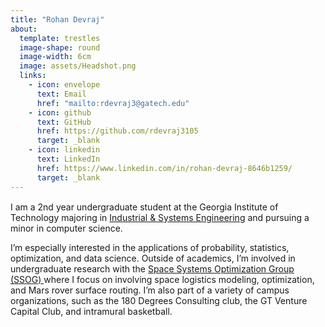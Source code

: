 ```yaml
---
title: "Rohan Devraj"
about: 
  template: trestles
  image-shape: round
  image-width: 6cm
  image: assets/Headshot.png
  links: 
    - icon: envelope
      text: Email
      href: "mailto:rdevraj3@gatech.edu"
    - icon: github
      text: GitHub
      href: https://github.com/rdevraj3105
      target: _blank
    - icon: linkedin
      text: LinkedIn
      href: https://www.linkedin.com/in/rohan-devraj-8646b1259/
      target: _blank
---
```


<style>
.large-text {
  font-size: 1.1em;
}
</style>

<p class="large-text">
I am a 2nd year undergraduate student at the Georgia Institute of Technology majoring in <a href="https://www.isye.gatech.edu" target="_blank"> Industrial & Systems Engineering</a> and pursuing a minor in computer science. 

I'm especially interested in the applications of probability, statistics, optimization, and data science. Outside of academics, I'm involved in undergraduate research with the <a href="https://ssog.ae.gatech.edu" target="_blank"> Space Systems Optimization Group (SSOG) </a> where I focus on involving space logistics modeling, optimization, and Mars rover surface routing. I'm also part of a variety of campus organizations, such as the 180 Degrees Consulting club, the GT Venture Capital Club, and intramural basketball.
</p>

